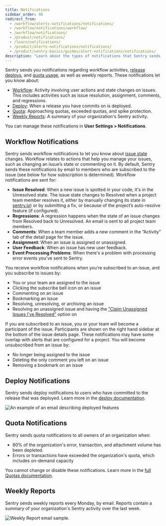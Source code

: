 ```yaml
---
title: Notifications
sidebar_order: 40
redirect_from:
  - /workflow/alerts-notifications/notifications/
  - /workflow/notifications/workflow/
  - /workflow/notifications/
  - /product/notifications/
  - /learn/notifications/
  - /product/alerts-notifications/notifications/
  - /product/sentry-basics/guides/alert-notifications/notifications/
description: "Learn about the types of notifications that Sentry sends you, and how to manage them."
---
```


Sentry sends you notifications regarding workflow activities, [release deploys](/product/releases/), and [quota usage](/product/accounts/quotas/), as well as weekly reports. These notifications let you know about:

- [Workflow](#workflow-notifications): Activity involving user actions and state changes on issues. This includes activities such as issue resolution, assignment, comments, and regressions.
- [Deploy](#deploy-notifications): When a release you have commits on is deployed.
- [Quota](#quota-notifications): Approaching quotas, exceeded quotas, and spike protection.
- [Weekly Reports](#weekly-reports): A summary of your organization's Sentry activity.

You can manage these notifications in **User Settings > Notifications**.

## Workflow Notifications

Sentry sends workflow notifications to let you know about [issue state](/product/issues/states-triage/) changes. Workflow relates to actions that help you manage your issues, such as changing an issue’s state or commenting on it. By default, Sentry sends these notifications by email to members who are subscribed to the issue (see below for how subscription is determined). Workflow notifications are sent for:

- **Issue Resolved**: When a new issue is spotted in your code, it's in the Unresolved state. The issue state changes to Resolved when a project team member resolves it, either by manually changing its state in [sentry.io](https://sentry.io)) or by submitting a fix, or because of the project’s auto-resolve feature (if configured).
- **Regressions**: A regression happens when the state of an issue changes from Resolved back to Unresolved. An email is sent to all project team members.
- **Comments**: When a team member adds a new comment in the “Activity” tab of the detail page for the issue.
- **Assignment**: When an issue is assigned or unassigned.
- **User Feedback**: When an issue has new <PlatformLink to="/enriching-events/user-feedback/">user feedback</PlatformLink>.
- **Event Processing Problems**: When there's a problem with processing error events you've sent to Sentry.

You receive workflow notifications when you’re subscribed to an issue, and you subscribe to issues by:

- You or your team are assigned to the issue
- Clicking the subscribe bell icon on an issue
- Commenting on an issue
- Bookmarking an issue
- Resolving, unresolving, or archiving an issue
- Resolving an unassigned issue and having the ["Claim Unassigned Issues I've Resolved"](/product/alerts/notifications/notification-settings/#my-activity) option on

If you are subscribed to an issue, you or your team will become a participant of the issue. Participants are shown on the right hand sidebar at the bottom of the issue details page. These notifications may have some overlap with alerts that are configured for a project. You will become unsubscribed from an issue by:

- No longer being assigned to the issue
- Deleting the only comment you left on an issue
- Removing a bookmark on an issue

## Deploy Notifications

Sentry sends deploy notifications to users who have committed to the release that was deployed. Learn more in the [deploy documentation](/product/releases/setup/#notify-sentry).

![An example of an email describing deployed features](deploy-emails.png)

## Quota Notifications

Sentry sends quota notifications to all owners of an organization when:

- 80% of the organization's error, transaction, and attachment volume has been depleted.
- Errors or transactions have exceeded the organization's quota, which includes on-demand capacity

You cannot change or disable these notifications. Learn more in the [full Quotas documentation](/product/accounts/quotas/).

## Weekly Reports

Sentry sends weekly reports every Monday, by email. Reports contain a summary of your organization's Sentry activity over the last week.

![Weekly Report email sample.](us-ereport.png)

